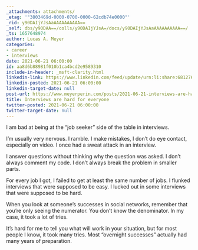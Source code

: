 ```yaml
---
_attachments: attachments/
_etag: '"3803469d-0000-0700-0000-62cdb74e0000"'
_rid: y90DAIjYJsAaAAAAAAAAAA==
_self: dbs/y90DAA==/colls/y90DAIjYJsA=/docs/y90DAIjYJsAaAAAAAAAAAA==/
_ts: 1657648974
author: Lucas A. Meyer
categories:
- career
- interviews
date: 2021-06-21 06:00:00
id: aa8d6b88981f010b1ca4bcd2e9589310
include-in-header: _msft-clarity.html
linkedin-link: https://www.linkedin.com/feed/update/urn:li:share:6812769571775365120
linkedin-posted: 2021-06-21 06:00:00
linkedin-target-date: null
post-url: https://www.meyerperin.com/posts/2021-06-21-interviews-are-hard-for-everyone.html
title: Interviews are hard for everyone
twitter-posted: 2021-06-21 06:00:00
twitter-target-date: null
---
```


I am bad at being at the "job seeker" side of the table in interviews. 

I'm usually very nervous. I ramble. I make mistakes, I don't do eye contact, especially on video. I once had a sweat attack in an interview. 

I answer questions without thinking why the question was asked. I don't always comment my code. I don't always break the problem in smaller parts.

For every job I got, I failed to get at least the same number of jobs. I flunked interviews that were supposed to be easy. I lucked out in some interviews that were supposed to be hard.

When you look at someone's successes in social networks, remember that you're only seeing the numerator. You don't know the denominator. In my case, it took a lot of tries.

It's hard for me to tell you what will work in your situation, but for most people I know, it took many tries. Most "overnight successes" actually had many years of preparation.
